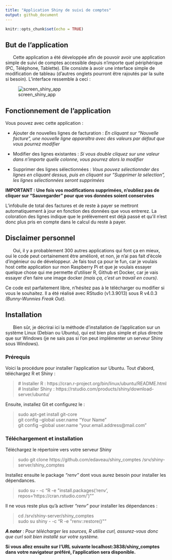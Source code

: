 ```yaml
---
title: "Application Shiny de suivi de comptes"
output: github_document
---
```


```r
knitr::opts_chunk$set(echo = TRUE)
```

## But de l'application

&nbsp;&nbsp;&nbsp;&nbsp;&nbsp;&nbsp;Cette application a été développée afin de pouvoir avoir une application simple de suivi de comptes accessible depuis n'importe quel périphérique (PC, Téléphone, Tablette). Elle consiste à avoir une interface simple de modification de tableau (d'autres onglets pourront être rajoutés par la suite si besoin). L'interface ressemble à ceci :

![screen_shiny_app](www/screen_shiny_1.png)

## Fonctionnement de l'application

Vous pouvez avec cette application :

*  Ajouter de nouvelles lignes de facturation : *En cliquant sur "Nouvelle facture", une nouvelle ligne apparaîtra avec des valeurs par défaut que vous pourrez modifier*

*  Modifier des lignes existantes : *Si vous double cliquez sur une valeur dans n'importe quelle colonne, vous pourrez alors la modifier*

*  Supprimer des lignes sélectionnées : *Vous pouvez sélectionnder des lignes en cliquant dessus, puis en cliquant sur "Supprimer la sélection", les lignes sélectionnées seront supprimées*

__IMPORTANT : Une fois vos modifications supprimées, n'oubliez pas de cliquer sur "Sauvegarder" pour que vos données soient conservées__

L'infobulle de total des factures et de reste à payer se mettront automatiquement à jour en fonction des données que vous entrerez. La coloration des lignes indique que le prélèvement est déjà passé et qu'il n'est donc plus pris en compte dans le calcul du reste à payer.

## Disclaimer personnel

&nbsp;&nbsp;&nbsp;&nbsp;&nbsp;&nbsp;Oui, il y a probablement 300 autres applications qui font ça en mieux, oui le code peut certainement être amélioré, et non, je n'ai pas fait d'école d'ingénieur ou de développeur. Je fais tout ça pour le fun, car je voulais host cette application sur mon Raspberry Pi et que je voulais essayer quelque chose qui me permette d'utiliser R, Github et Docker, car je vais essayer d'en faire une image docker *(mais ça, c'est un travail en cours)*.

Ce code est parfaitement libre, n'hésitez pas à le télécharger ou modifier si vous le souhaitez. Il a été réalisé avec RStudio (v1.3.9013) sous R v4.0.3 *(Bunny-Wunnies Freak Out)*.

## Installation

&nbsp;&nbsp;&nbsp;&nbsp;&nbsp;&nbsp;Bien sûr, je décrirai ici la méthode d'installation de l'application sur un système Linux (Debian ou Ubuntu), qui est bien plus simple et plus directe que sur Windows (je ne sais pas si l'on peut implémenter un serveur Shiny sous Windows).

### Prérequis

Voici la procédure pour installer l'application sur Ubuntu. Tout d'abord, téléchargez R et Shiny :

> \# Installer R : https://cran.r-project.org/bin/linux/ubuntu/README.html <br>
> \# Installer Shiny : https://rstudio.com/products/shiny/download-server/ubuntu/

Ensuite, installez Git et configurez le :

> sudo apt-get install git-core <br>
> git config --global user.name "Your Name" <br>
> git config --global user.name "your.email.address@mail.com"

### Téléchargement et installation

Téléchargez le répertoire vers votre serveur Shiny

> sudo git clone https://github.com/edaveau/shiny_comptes /srv/shiny-server/shiny_comptes

Installez ensuite le package *"renv"* dont vous aurez besoin pour installer les dépendances.

> sudo su - -c "R -e \"install.packages('renv', repos='https://cran.rstudio.com/')\""

Il ne vous reste plus qu'à activer *"renv"* pour installer les dépendances :

> cd /srv/shiny-server/shiny_comptes <br>
> sudo su shiny - -c "R -e \"renv::restore()\""

**_A noter_** : _Pour télécharger les sources, R utilise curl, assurez-vous donc que curl soit bien installé sur votre système._

**Si vous allez ensuite sur l'URL suivante localhost:3838/shiny_comptes dans votre navigateur préféré, l'application sera disponible.**
